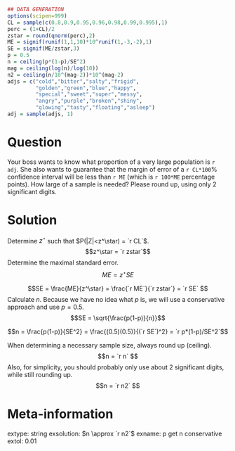 ```r
## DATA GENERATION
options(scipen=999)
CL = sample(c(0.8,0.9,0.95,0.96,0.98,0.99,0.995),1)
perc = (1+CL)/2
zstar = round(qnorm(perc),2)
ME = signif(runif(1,1,10)*10^runif(1,-3,-2),1)
SE = signif(ME/zstar,3)
p = 0.5
n = ceiling(p*(1-p)/SE^2)
mag = ceiling(log(n)/log(10))
n2 = ceiling(n/10^(mag-2))*10^(mag-2)
adjs = c("cold","bitter","salty","frigid",
         "golden","green","blue","happy",
         "special","sweet","super","messy",
         "angry","purple","broken","shiny",
         "glowing","tasty","floating","asleep")
adj = sample(adjs, 1)
```

Question
========

Your boss wants to know what proportion of a very large population is `r adj`. She also wants to guarantee that the margin of error of a `r CL*100`% confidence interval will be less than `r ME` (which is `r 100*ME` percentage points). How large of a sample is needed? Please round up, using only 2 significant digits.


Solution
========

Determine $z^\star$ such that $P(|Z|<z^\star) = `r CL`$.
$$z^\star = `r zstar`$$
Determine the maximal standard error.
$$ME = z^\star SE $$

$$SE = \frac{ME}{z^\star} = \frac{`r ME`}{`r zstar`} = `r SE` $$
Calculate $n$. Because we have no idea what $p$ is, we will use a conservative approach and use $p=0.5$.
$$SE = \sqrt{\frac{p(1-p)}{n}}$$

$$n = \frac{p(1-p)}{SE^2} = \frac{(0.5)(0.5)}{(`r SE`)^2} = `r p*(1-p)/SE^2`$$

When determining a necessary sample size, always round up (ceiling).
$$n = `r n` $$
Also, for simplicity, you should probably only use about 2 significant digits, while still rounding up.
$$n = `r n2` $$

Meta-information
============
extype: string
exsolution: $n \approx `r n2`$
exname: p get n conservative
extol: 0.01
